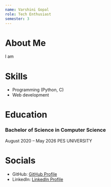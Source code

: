 ```yaml
---
name: Varshini Gopal
role: Tech Enthusiast
semester: 3
---
```


# About Me

I am






# Skills

- Programming (Python, C)
- Web development


# Education

### Bachelor of Science in Computer Science
August 2020 – May 2026
PES UNIVERSITY


 


# Socials

- GitHub: [GitHub Profile](https://github.com/varshinigopal04)
- LinkedIn: [LinkedIn Profile](https://www.linkedin.com/in/varshini-gopal-69506228b)